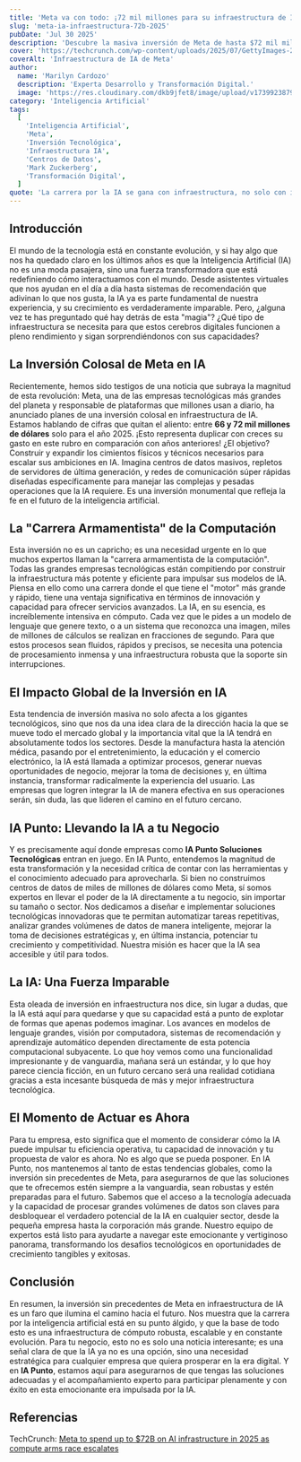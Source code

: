 ```yaml
---
title: 'Meta va con todo: ¡72 mil millones para su infraestructura de IA en 2025!'
slug: 'meta-ia-infraestructura-72b-2025'
pubDate: 'Jul 30 2025'
description: 'Descubre la masiva inversión de Meta de hasta $72 mil millones en infraestructura de IA para 2025, destacando la "carrera armamentista de la computación" y la relevancia estratégica de la IA para todos los sectores.'
cover: 'https://techcrunch.com/wp-content/uploads/2025/07/GettyImages-2194278734.jpg'
coverAlt: 'Infraestructura de IA de Meta'
author:
  name: 'Marilyn Cardozo'
  description: 'Experta Desarrollo y Transformación Digital.'
  image: 'https://res.cloudinary.com/dkb9jfet8/image/upload/v1739923879/marilyn_s2mi4a.png'
category: 'Inteligencia Artificial'
tags:
  [
    'Inteligencia Artificial',
    'Meta',
    'Inversión Tecnológica',
    'Infraestructura IA',
    'Centros de Datos',
    'Mark Zuckerberg',
    'Transformación Digital',
  ]
quote: 'La carrera por la IA se gana con infraestructura, no solo con ideas.'
---
```


<h2 id="introduccion">Introducción</h2>

El mundo de la tecnología está en constante evolución, y si hay algo que nos ha quedado claro en los últimos años es que la Inteligencia Artificial (IA) no es una moda pasajera, sino una fuerza transformadora que está redefiniendo cómo interactuamos con el mundo. Desde asistentes virtuales que nos ayudan en el día a día hasta sistemas de recomendación que adivinan lo que nos gusta, la IA ya es parte fundamental de nuestra experiencia, y su crecimiento es verdaderamente imparable. Pero, ¿alguna vez te has preguntado qué hay detrás de esta "magia"? ¿Qué tipo de infraestructura se necesita para que estos cerebros digitales funcionen a pleno rendimiento y sigan sorprendiéndonos con sus capacidades?

<h2 id="la-inversion-colosal-de-meta-en-ia">
  La Inversión Colosal de Meta en IA
</h2>

Recientemente, hemos sido testigos de una noticia que subraya la magnitud de esta revolución: Meta, una de las empresas tecnológicas más grandes del planeta y responsable de plataformas que millones usan a diario, ha anunciado planes de una inversión colosal en infraestructura de IA. Estamos hablando de cifras que quitan el aliento: entre **66 y 72 mil millones de dólares** solo para el año 2025. ¡Esto representa duplicar con creces su gasto en este rubro en comparación con años anteriores! ¿El objetivo? Construir y expandir los cimientos físicos y técnicos necesarios para escalar sus ambiciones en IA. Imagina centros de datos masivos, repletos de servidores de última generación, y redes de comunicación súper rápidas diseñadas específicamente para manejar las complejas y pesadas operaciones que la IA requiere. Es una inversión monumental que refleja la fe en el futuro de la inteligencia artificial.

<h2 id="la-carrera-armamentista-de-la-computacion">
  La "Carrera Armamentista" de la Computación
</h2>

Esta inversión no es un capricho; es una necesidad urgente en lo que muchos expertos llaman la "carrera armamentista de la computación". Todas las grandes empresas tecnológicas están compitiendo por construir la infraestructura más potente y eficiente para impulsar sus modelos de IA. Piensa en ello como una carrera donde el que tiene el "motor" más grande y rápido, tiene una ventaja significativa en términos de innovación y capacidad para ofrecer servicios avanzados. La IA, en su esencia, es increíblemente intensiva en cómputo. Cada vez que le pides a un modelo de lenguaje que genere texto, o a un sistema que reconozca una imagen, miles de millones de cálculos se realizan en fracciones de segundo. Para que estos procesos sean fluidos, rápidos y precisos, se necesita una potencia de procesamiento inmensa y una infraestructura robusta que la soporte sin interrupciones.

<h2 id="el-impacto-global-de-la-inversion-en-ia">
  El Impacto Global de la Inversión en IA
</h2>

Esta tendencia de inversión masiva no solo afecta a los gigantes tecnológicos, sino que nos da una idea clara de la dirección hacia la que se mueve todo el mercado global y la importancia vital que la IA tendrá en absolutamente todos los sectores. Desde la manufactura hasta la atención médica, pasando por el entretenimiento, la educación y el comercio electrónico, la IA está llamada a optimizar procesos, generar nuevas oportunidades de negocio, mejorar la toma de decisiones y, en última instancia, transformar radicalmente la experiencia del usuario. Las empresas que logren integrar la IA de manera efectiva en sus operaciones serán, sin duda, las que lideren el camino en el futuro cercano.

<h2 id="ia-punto-llevando-la-ia-a-tu-negocio">
  IA Punto: Llevando la IA a tu Negocio
</h2>

Y es precisamente aquí donde empresas como **IA Punto Soluciones Tecnológicas** entran en juego. En IA Punto, entendemos la magnitud de esta transformación y la necesidad crítica de contar con las herramientas y el conocimiento adecuado para aprovecharla. Si bien no construimos centros de datos de miles de millones de dólares como Meta, sí somos expertos en llevar el poder de la IA directamente a tu negocio, sin importar su tamaño o sector. Nos dedicamos a diseñar e implementar soluciones tecnológicas innovadoras que te permitan automatizar tareas repetitivas, analizar grandes volúmenes de datos de manera inteligente, mejorar la toma de decisiones estratégicas y, en última instancia, potenciar tu crecimiento y competitividad. Nuestra misión es hacer que la IA sea accesible y útil para todos.

<h2 id="la-ia-una-fuerza-imparable">La IA: Una Fuerza Imparable</h2>

Esta oleada de inversión en infraestructura nos dice, sin lugar a dudas, que la IA está aquí para quedarse y que su capacidad está a punto de explotar de formas que apenas podemos imaginar. Los avances en modelos de lenguaje grandes, visión por computadora, sistemas de recomendación y aprendizaje automático dependen directamente de esta potencia computacional subyacente. Lo que hoy vemos como una funcionalidad impresionante y de vanguardia, mañana será un estándar, y lo que hoy parece ciencia ficción, en un futuro cercano será una realidad cotidiana gracias a esta incesante búsqueda de más y mejor infraestructura tecnológica.

<h2 id="el-momento-de-actuar-es-ahora">El Momento de Actuar es Ahora</h2>

Para tu empresa, esto significa que el momento de considerar cómo la IA puede impulsar tu eficiencia operativa, tu capacidad de innovación y tu propuesta de valor es ahora. No es algo que se pueda posponer. En IA Punto, nos mantenemos al tanto de estas tendencias globales, como la inversión sin precedentes de Meta, para asegurarnos de que las soluciones que te ofrecemos estén siempre a la vanguardia, sean robustas y estén preparadas para el futuro. Sabemos que el acceso a la tecnología adecuada y la capacidad de procesar grandes volúmenes de datos son claves para desbloquear el verdadero potencial de la IA en cualquier sector, desde la pequeña empresa hasta la corporación más grande. Nuestro equipo de expertos está listo para ayudarte a navegar este emocionante y vertiginoso panorama, transformando los desafíos tecnológicos en oportunidades de crecimiento tangibles y exitosas.

<h2 id="conclusion">Conclusión</h2>

En resumen, la inversión sin precedentes de Meta en infraestructura de IA es un faro que ilumina el camino hacia el futuro. Nos muestra que la carrera por la inteligencia artificial está en su punto álgido, y que la base de todo esto es una infraestructura de cómputo robusta, escalable y en constante evolución. Para tu negocio, esto no es solo una noticia interesante; es una señal clara de que la IA ya no es una opción, sino una necesidad estratégica para cualquier empresa que quiera prosperar en la era digital. Y en **IA Punto**, estamos aquí para asegurarnos de que tengas las soluciones adecuadas y el acompañamiento experto para participar plenamente y con éxito en esta emocionante era impulsada por la IA.

<h2 id="referencias">Referencias</h2>

TechCrunch: <a href="https://techcrunch.com/2025/07/30/meta-to-spend-up-to-72b-on-ai-infrastructure-in-2025-as-compute-arms-race-escalates/" target="_blank" rel="noopener noreferrer">
Meta to spend up to $72B on AI infrastructure in 2025 as compute arms race escalates </a>
